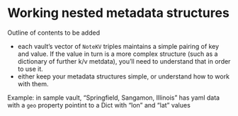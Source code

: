 # Working nested metadata structures



::: {.callout-caution title="TBA"}
Outline of contents to be added
:::


- each vault's vector of `NoteKV` triples maintains a simple pairing of key and value. If the value in turn is a more complex structure (such as a dictionary of further k/v metdata), you'll need to understand that in order to use it.
- either keep your metadata structures simple, or understand how to work with them.

Example: in sample vault, "Springfield, Sangamon, Illinois" has yaml data with a `geo` property pointint to a Dict with "lon" and "lat" values